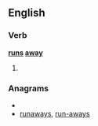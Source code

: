 ==English==

===Verb===
'''[[runs]] [[away]]'''

# {{third-person singular of|run away}}

===Anagrams===
* {{alphagram|aanrsuwy}}
* [[runaways#English|runaways]], [[run-aways#English|run-aways]]